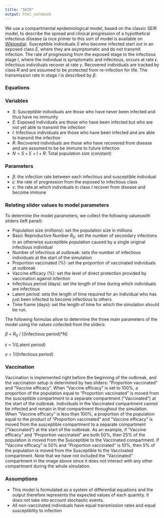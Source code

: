 ```yaml
---
title: "SEIR"
output: html_notebook
---
```

<span style="font-size:1.5em;">

We use a compartmental epidemiological model, based on the classic SEIR model, to describe the spread and clinical progression of a hypothetical infectious disease (a nice primer to this sort of model is available on [Wikipedia](https://en.wikipedia.org/wiki/Compartmental_models_in_epidemiology)). Susceptible  individuals $S$ who become infected start out in an exposed class $E$, where they are asymptomatic and do not transmit infection. The rate of progressing from the exposed stage to the infectious stage $I$, where the individual is symptomatic and infectious, occurs at rate $\epsilon$. Infectious individuals recover at rate $\gamma$.
Recovered individuals are tracked by class $R$ and are assumed to be protected from re-infection for life.  The  transmission rate in stage $I$ is described by $\beta$. 

### Equations

\begin{equation}
\frac{dS}{dt} = -\beta I S
\end{equation}

\begin{equation}
\frac{dE}{dt} =\beta I S - \epsilon E \\
\end{equation}

\begin{equation}
\frac{dI}{dt} = \epsilon E - \gamma I \\
\end{equation}

\begin{equation}
\frac{dR}{dt}  = \gamma I \\
\end{equation}

### Variables
* $S$: Susceptible individuals are those who have never been infected and thus have no immunity
* $E$: Exposed individuals are those who have been infected but who are not yet able to transmit the infection
* $I$: Infectious individuals are those who have been infected and are able to transmit the infection
* $R$: Recovered individuals are those who have recovered from disease and are assumed to be be immune to future infection
* $N=S+E+I+R$: Total population size (constant)

### Parameters
* $\beta$: the infection rate between each infectious and susceptible individual
* $\epsilon$: the rate of progression from the exposed to infectious class
* $\gamma$: the rate at which individuals in class $I$ recover from disease and become immune

### Relating slider values to model parameters

To determine the model parameters, we collect the following valueswith sliders (left panel): 

* Population size (millions): set the population size in millions
* Basic Reproductive Number $R_0$: set the number of secondary infections in an otherwise susceptible population caused by a single original infectious individual
* Number of infectious at outbreak: sets the number of infectious individuals at the start of the simulation
* Proportion vaccinated (%): set the proportion of vaccinated individuals at outbreak
* Vaccine efficacy (%): set the level of direct protection provided by vaccination against infection
* Infectious period (days): set the length of time during which individuals are infectious
* Latent period: sets the length of time required for an individual who has just been infected to become infectious to others
* Time frame (days): set the length of time for which the simulation should be run.

The following formulas allow to determine the three main parameters of the model using the values collected from the sliders:

$\beta$ = $R_0$ / [(Infectious period)*N]

$\epsilon$ = 1/(Latent period)

$\gamma$ = 1/(Infectious period)

### Vaccination

Vaccination is implemented right before the beginning of the outbreak, and the vaccination setup is determined by two sliders: "Proportion vaccinated" and "Vaccine efficacy". When "Vaccine efficacy" is set to 100%, a proportion of the population equal to "Proportion vaccinated" is moved from the susceptible compartment to a separate compartment ("Vaccinated") at the start of the outbreak. Individuals in the Vaccinated compartment cannot be infected and remain in that compartment throughout the simulation. When "Vaccine efficacy" is less than 100%, a proportion of the population equal to the product of "Proportion vaccinated" and "Vaccine efficacy" is moved from the susceptible compartment to a separate compartment ("Vaccinated") at the start of the outbreak. As an example, if "Vaccine efficacy" and "Proportion vaccinated" are both 50%, then 25% of the population is moved from the Susceptible to the Vaccinated compartment. If "Vaccine efficacy" is 50% and "Proportion vaccinated" is 10%, then 5% of the population is moved from the Susceptible to the Vaccinated compartment. Note that we have not included the "Vaccinated" compartment in the image above since it does not interact with any other compartment during the whole simulation.

### Assumptions

* This model is formulated as a system of differential equations and the output therefore represents the expected values of each quantity. It does not take into account stochastic events.
* All non-vaccinated individuals have equal transmission rates and equal susceptiblity to infection

</span>
